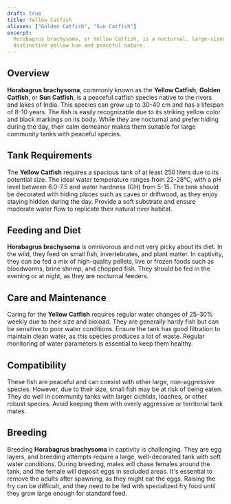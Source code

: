 ```yaml
---
draft: true
title: Yellow Catfish
aliases: ["Golden Catfish", "Sun Catfish"]
excerpt:
  Horabagrus brachysoma, or Yellow Catfish, is a nocturnal, large-sized catfish species native to India, known for its
  distinctive yellow hue and peaceful nature.
---
```


## Overview

**Horabagrus brachysoma**, commonly known as the **Yellow Catfish**, **Golden Catfish**, or **Sun Catfish**, is a
peaceful catfish species native to the rivers and lakes of India. This species can grow up to 30-40 cm and has a
lifespan of 8-10 years. The fish is easily recognizable due to its striking yellow color and black markings on its body.
While they are nocturnal and prefer hiding during the day, their calm demeanor makes them suitable for large community
tanks with peaceful species.

## Tank Requirements

The **Yellow Catfish** requires a spacious tank of at least 250 liters due to its potential size. The ideal water
temperature ranges from 22-28°C, with a pH level between 6.0-7.5 and water hardness (GH) from 5-15. The tank should be
decorated with hiding places such as caves or driftwood, as they enjoy staying hidden during the day. Provide a soft
substrate and ensure moderate water flow to replicate their natural river habitat.

## Feeding and Diet

**Horabagrus brachysoma** is omnivorous and not very picky about its diet. In the wild, they feed on small fish,
invertebrates, and plant matter. In captivity, they can be fed a mix of high-quality pellets, live or frozen foods such
as bloodworms, brine shrimp, and chopped fish. They should be fed in the evening or at night, as they are nocturnal
feeders.

## Care and Maintenance

Caring for the **Yellow Catfish** requires regular water changes of 25-30% weekly due to their size and bioload. They
are generally hardy fish but can be sensitive to poor water conditions. Ensure the tank has good filtration to maintain
clean water, as this species produces a lot of waste. Regular monitoring of water parameters is essential to keep them
healthy.

## Compatibility

These fish are peaceful and can coexist with other large, non-aggressive species. However, due to their size, small fish
may be at risk of being eaten. They do well in community tanks with larger cichlids, loaches, or other robust species.
Avoid keeping them with overly aggressive or territorial tank mates.

## Breeding

Breeding **Horabagrus brachysoma** in captivity is challenging. They are egg layers, and breeding attempts require a
large, well-decorated tank with soft water conditions. During breeding, males will chase females around the tank, and
the female will deposit eggs in secluded areas. It's essential to remove the adults after spawning, as they might eat
the eggs. Raising the fry can be difficult, and they need to be fed with specialized fry food until they grow large
enough for standard feed.

